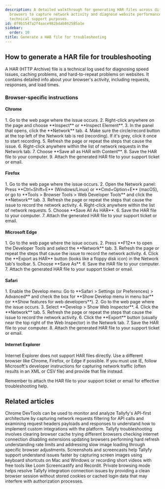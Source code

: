 ```yaml
---
description: A detailed walkthrough for generating HAR files across different web
  browsers to capture network activity and diagnose website performance issues for
  technical support purposes.
id: 8f9b1547a2f4aace982bdab862585a1e
sidebar:
  order: 10
title: Generate a HAR file for troubleshooting
---
```



## How to generate a HAR file for troubleshooting

A HAR (HTTP Archive) file is a technical log used for diagnosing speed issues, caching problems, and hard-to-repeat problems on websites. It contains detailed info about your browser's activity, including requests, responses, and load times.

### Browser-specific instructions

#### Chrome

<Steps>
1. Go to the web page where the issue occurs.
2. Right-click anywhere on the page and choose **Inspect** or **Inspect Element**.
3. In the panel that opens, click the **Network** tab.
4. Make sure the circle/record button at the top left of the Network tab is red (recording). If it's grey, click it once to start recording.
5. Refresh the page or repeat the steps that cause the issue.
6. Right-click anywhere within the list of network requests in the Network tab.
7. Choose **Save all as HAR with Content**.
8. Save the HAR file to your computer.
9. Attach the generated HAR file to your support ticket or email.
</Steps>

#### Firefox

<Steps>
1. Go to the web page where the issue occurs.
2. Open the Network panel: Press **Ctrl+Shift+E** (Windows/Linux) or **Cmd+Option+E** (macOS), or go to **Tools > Browser Tools > Web Developer Tools** and click the **Network** tab.
3. Refresh the page or repeat the steps that cause the issue to record the network activity.
4. Right-click anywhere within the list of network requests.
5. Choose **Save All As HAR**.
6. Save the HAR file to your computer.
7. Attach the generated HAR file to your support ticket or email.
</Steps>

#### Microsoft Edge

<Steps>
1. Go to the web page where the issue occurs.
2. Press **F12** to open the Developer Tools and select the **Network** tab.
3. Refresh the page or repeat the steps that cause the issue to record the network activity.
4. Click the **Export as HAR** button (looks like a floppy disk icon) in the Network tab's toolbar.
5. Choose **Save As**.
6. Save the HAR file to your computer.
7. Attach the generated HAR file to your support ticket or email.
</Steps>

#### Safari

<Steps>
1. Enable the Develop menu: Go to **Safari > Settings (or Preferences) > Advanced** and check the box for **Show Develop menu in menu bar** (or **Show features for web developers**).
2. Go to the web page where the issue occurs.
3. Select **Develop > Show Web Inspector**.
4. Click the **Network** tab.
5. Refresh the page or repeat the steps that cause the issue to record the network activity.
6. Click the **Export** button (usually near the top right of the Web Inspector) in the Network tab.
7. Save the HAR file to your computer.
8. Attach the generated HAR file to your support ticket or email.
</Steps>

#### Internet Explorer

Internet Explorer does not support HAR files directly. Use a different browser like Chrome, Firefox, or Edge if possible. If you must use IE, follow Microsoft's developer instructions for capturing network traffic (often results in an XML or CSV file) and provide that file instead.

Remember to attach the HAR file to your support ticket or email for effective troubleshooting help.


## Related articles
<CardGrid>
<LinkTitleCard header="<b>Open Api > Sniff API calls using Chrome</b>" href="/products/pro/integrations/open-api/how-to-sniff-api-calls-using-chrome/" > Chrome DevTools can be used to monitor and analyze Tallyfy's API-first architecture by capturing network requests filtering for API calls and examining request headers payloads and responses to understand how to implement custom integrations with the platform. </LinkTitleCard>
<LinkTitleCard header="<b>Miscellaneous > Troubleshooting</b>" href="/products/pro/miscellaneous/troubleshooting/" > Tallyfy troubleshooting involves clearing browser cache trying different browsers checking internet connection disabling extensions updating browsers performing hard refresh understanding rate limits and addressing slow image loading through specific browser adjustments. </LinkTitleCard>
<LinkTitleCard header="<b>Support > Share screenshots and screencasts with Tallyfy support</b>" href="/products/pro/miscellaneous/support/how-to-share-screenshots-and-screencasts-with-tallyfy-support/" > Screenshots and screencasts help Tallyfy support understand issues faster by capturing screen images using keyboard shortcuts on Mac and Windows or recording short videos with free tools like Loom Screencastify and Recordit. </LinkTitleCard>
<LinkTitleCard header="<b>Miscellaneous > Connect Tallyfy to other apps using private browsing</b>" href="/products/pro/miscellaneous/how-to-connect-tallyfy-to-other-apps-using-private-browsing/" > Private browsing mode helps resolve Tallyfy integration connection issues by providing a clean browser session without stored cookies or cached login data that may interfere with authorization processes. </LinkTitleCard>
</CardGrid>